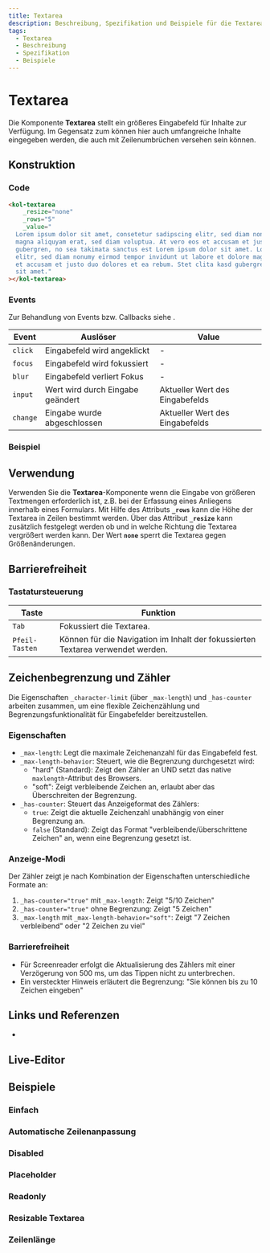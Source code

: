 ```yaml
---
title: Textarea
description: Beschreibung, Spezifikation und Beispiele für die Textarea-Komponente.
tags:
  - Textarea
  - Beschreibung
  - Spezifikation
  - Beispiele
---
```



# Textarea

Die Komponente **Textarea** stellt ein größeres Eingabefeld für Inhalte zur Verfügung. Im Gegensatz zum <kol-link _href="../components/input-text" _label="/docs/components/input-text" _label="InputText"></kol-link> können hier auch umfangreiche Inhalte eingegeben werden, die auch mit Zeilenumbrüchen versehen sein können.

## Konstruktion

### Code

```html
<kol-textarea
	_resize="none"
	_rows="5"
	_value="
  Lorem ipsum dolor sit amet, consetetur sadipscing elitr, sed diam nonumy eirmod tempor invidunt ut labore et dolore
  magna aliquyam erat, sed diam voluptua. At vero eos et accusam et justo duo dolores et ea rebum. Stet clita kasd
  gubergren, no sea takimata sanctus est Lorem ipsum dolor sit amet. Lorem ipsum dolor sit amet, consetetur sadipscing
  elitr, sed diam nonumy eirmod tempor invidunt ut labore et dolore magna aliquyam erat, sed diam voluptua. At vero eos
  et accusam et justo duo dolores et ea rebum. Stet clita kasd gubergren, no sea takimata sanctus est Lorem ipsum dolor
  sit amet."
></kol-textarea>
```

### Events

Zur Behandlung von Events bzw. Callbacks siehe <kol-link _label="Events" _href="../concepts/events" />.

| Event    | Auslöser                         | Value                           |
|----------|----------------------------------|---------------------------------|
| `click`  | Eingabefeld wird angeklickt      | -                               |
| `focus`  | Eingabefeld wird fokussiert      | -                               |
| `blur`   | Eingabefeld verliert Fokus       | -                               |
| `input`  | Wert wird durch Eingabe geändert | Aktueller Wert des Eingabefelds |
| `change` | Eingabe wurde abgeschlossen      | Aktueller Wert des Eingabefelds |

### Beispiel

<kol-textarea _resize="none" _rows="5" _value="Lorem ipsum dolor sit amet, consetetur sadipscing elitr, sed diam nonumy eirmod tempor invidunt ut labore et dolore magna aliquyam erat, sed diam voluptua. At vero eos et accusam et justo duo dolores et ea rebum. Stet clita kasd gubergren, no sea takimata sanctus est Lorem ipsum dolor sit amet. Lorem ipsum dolor sit amet, consetetur sadipscing elitr, sed diam nonumy eirmod tempor invidunt ut labore et dolore magna aliquyam erat, sed diam voluptua. At vero eos et accusam et justo duo dolores et ea rebum. Stet clita kasd gubergren, no sea takimata sanctus est Lorem ipsum dolor sit amet.">
</kol-textarea>

## Verwendung

Verwenden Sie die **Textarea**-Komponente wenn die Eingabe von größeren Textmengen erforderlich ist, z.B. bei der Erfassung eines Anliegens innerhalb eines Formulars.
Mit Hilfe des Attributs **`_rows`** kann die Höhe der Textarea in Zeilen bestimmt werden.
Über das Attribut **`_resize`** kann zusätzlich festgelegt werden ob und in welche Richtung die Textarea vergrößert werden kann. Der Wert **`none`** sperrt die Textarea gegen Größenänderungen.

<!--### Best practices

### Anwendungsfälle-->

## Barrierefreiheit

### Tastatursteuerung

| Taste          | Funktion                                                                        |
| -------------- | ------------------------------------------------------------------------------- |
| `Tab`          | Fokussiert die Textarea.                                                        |
| `Pfeil-Tasten` | Können für die Navigation im Inhalt der fokussierten Textarea verwendet werden. |


## Zeichenbegrenzung und Zähler

Die Eigenschaften `_character-limit` (über `_max-length`) und `_has-counter` arbeiten zusammen, um eine flexible Zeichenzählung und Begrenzungsfunktionalität für Eingabefelder bereitzustellen.

### Eigenschaften

- `_max-length`: Legt die maximale Zeichenanzahl für das Eingabefeld fest.
- `_max-length-behavior`: Steuert, wie die Begrenzung durchgesetzt wird:
  - "hard" (Standard): Zeigt den Zähler an UND setzt das native `maxlength`-Attribut des Browsers.
  - "soft": Zeigt verbleibende Zeichen an, erlaubt aber das Überschreiten der Begrenzung.
- `_has-counter`: Steuert das Anzeigeformat des Zählers:
  - `true`: Zeigt die aktuelle Zeichenzahl unabhängig von einer Begrenzung an.
  - `false` (Standard): Zeigt das Format "verbleibende/überschrittene Zeichen" an, wenn eine Begrenzung gesetzt ist.

### Anzeige-Modi

Der Zähler zeigt je nach Kombination der Eigenschaften unterschiedliche Formate an:

1. `_has-counter="true"` mit `_max-length`: Zeigt "5/10 Zeichen"
2. `_has-counter="true"` ohne Begrenzung: Zeigt "5 Zeichen"
3. `_max-length` mit `_max-length-behavior="soft"`: Zeigt "7 Zeichen verbleibend" oder "2 Zeichen zu viel"

### Barrierefreiheit

- Für Screenreader erfolgt die Aktualisierung des Zählers mit einer Verzögerung von 500 ms, um das Tippen nicht zu unterbrechen.
- Ein versteckter Hinweis erläutert die Begrenzung: "Sie können bis zu 10 Zeichen eingeben"

## Links und Referenzen

- <kol-link _href="https://medium.com/@gavyn/til-autofocus-inputs-are-an-accessibility-problem-32ced60c3109" _target="_blank"></kol-link>

<Readme />

<ExampleLink component="textarea" />

## Live-Editor

<LiveEditorCompact component="textarea" />

## Beispiele

### Einfach

<Configurator component="textarea" sample="basic" />

### Automatische Zeilenanpassung

<Configurator component="textarea" sample="adjust-height" />

### Disabled

<Configurator component="textarea" sample="disabled" />

### Placeholder

<Configurator component="textarea" sample="placeholder" />

### Readonly

<Configurator component="textarea" sample="readonly" />

### Resizable Textarea

<Configurator component="textarea" sample="resize" />

### Zeilenlänge

<Configurator component="textarea" sample="rows" />
